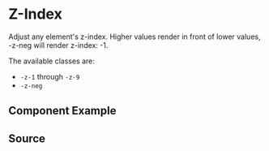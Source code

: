 

# Z-Index

Adjust any element's z-index. Higher values render in front of lower values, -z-neg will render z-index: -1.

The available classes are:

-   `-z-1` through `-z-9`
-   `-z-neg`

## Component Example

<Canvas of={ZIndexStories.Default} />

## Source

<Source of={ZIndexStories.Default} />
